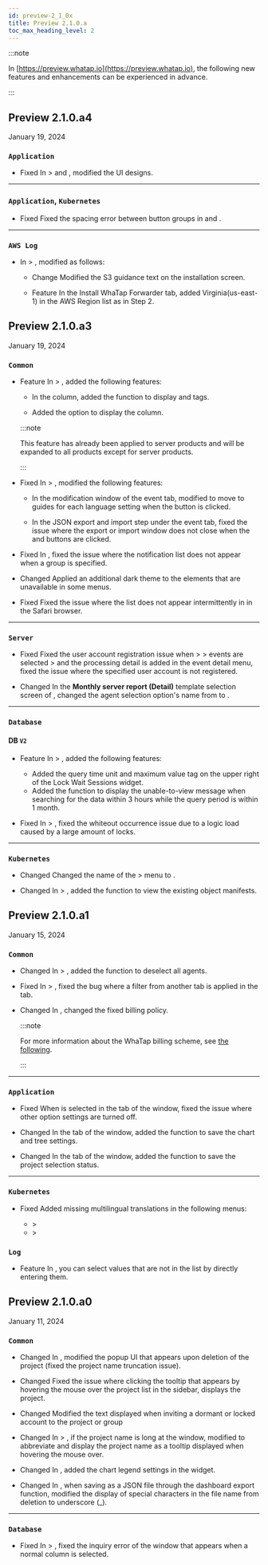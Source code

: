 ```yaml
---
id: preview-2_1_0x
title: Preview 2.1.0.a
toc_max_heading_level: 2
---
```


<head>
<meta name="robots" content="noindex, nofollow"/>
</head>

:::note

In [https://preview.whatap.io](https://preview.whatap.io), the following new features and enhancements can be experienced in advance. 

:::

## Preview 2.1.0.a4

January 19, 2024

<div class='indentTab'>

### `Application`

-   <Status>Fixed</Status> In <Cmdname sid="analysis" className="uitext" /> &gt; <Cmdname sid="cube_navigator" className="uitext" /> and <Cmdname sid="performance_trend" className="uitext" />, modified the UI designs.

* * *

### `Application`, `Kubernetes`

-   <Status>Fixed</Status> Fixed the spacing error between button groups in <Cmdname sid="integratedTopology" className="uitext" /> and <Cmdname sid="application_topology" className="uitext" />.

* * *

### `AWS Log`

-   In <Cmdname sid="management" className="uitext" /> &gt; <Cmdname sid="agentInstall" className="uitext" />, modified as follows:

    -   <Status>Change</Status> Modified the S3 guidance text on the installation screen.

    -   <Status>Feature</Status> In the <span class="uitext">Install WhaTap Forwarder</span> tab, added Virginia(us-east-1) in the <span class="uitext">AWS Region</span> list as in Step 2.

</div>

## Preview 2.1.0.a3

January 19, 2024

<div class='indentTab'>

### `Common`

-   <Status>Feature</Status> In <Cmdname sid="event_statistic" className="uitext" /> &gt; <Cmdname sid="event_history" className="uitext" />, added the following features:

    -   In the <Cmdname sid="event_time" className="uitext" /> column, added the function to display <Cmdname sid="in_progress" className="uitext" /> and <Cmdname sid="ITM07315" className="uitext" /> tags.

    -   Added the option to display the <Cmdname sid="TTL06583" className="uitext" /> column.

    :::note

    This feature has already been applied to server products and will be expanded to all products except for server products.

    :::

-   <Status>Fixed</Status> In <Cmdname sid="event_statistic" className="uitext" /> &gt; <Cmdname sid="event_setting" className="uitext" />, modified the following features:

    -   In the modification window of the <Cmdname sid="metrics" className="uitext" /> event tab, modified to move to guides for each language setting when the <Cmdname sid="guide" className="uitext" /> <Cmdname sid="shortcut_link" className="uitext" /> button is clicked.

    -   In the JSON export and import step under the <Cmdname sid="metrics" className="uitext" /> event tab, fixed the issue where the export or import window does not close when the <Cmdname sid="save" className="uitext" /> and <Cmdname sid="add_to_list" className="uitext" /> buttons are clicked.

-   <Status>Fixed</Status> In <Cmdname sid="real_time_alert_list" className="uitext" />, fixed the issue where the notification list does not appear when a group is specified.

-   <Status>Changed</Status> Applied an additional dark theme to the elements that are unavailable in some menus.

-   <Status>Fixed</Status> Fixed the issue where the list does not appear intermittently in <Cmdname sid="TTL06763" className="uitext" /> in the Safari browser.

* * *

### `Server`

-   <Status>Fixed</Status> Fixed the user account registration issue when <Cmdname sid="event_statistic" className="uitext" /> &gt; <Cmdname sid="event_history" className="uitext" /> &gt; events are selected &gt; and the processing detail is added in the event detail menu, fixed the issue where the specified user account is not registered.

-   <Status>Changed</Status> In the <b>Monthly server report (Detail)</b> template selection screen of <Cmdname sid="report" className="uitext" />, changed the agent selection option's name from <Cmdname sid="application" className="b500" /> to <Cmdname sid="filter" className="uitext" />.

* * *

### `Database`

#### DB <code class="my">V2</code>

-   <Status>Feature</Status> In <Cmdname sid="analysis" className="uitext" /> &gt; <Cmdname sid="lock_tree" className="uitext" />, added the following features:

    -   Added the query time unit and maximum value tag on the upper right of the <span class="uitext">Lock Wait Sessions</span> widget.
    -   Added the function to display the unable-to-view message when searching for the data within 3 hours while the query period is within 1 month.

-   <Status>Fixed</Status> In <Cmdname sid="analysis" className="uitext" /> &gt; <Cmdname sid="lock_tree" className="uitext" />, fixed the whiteout occurrence issue due to a logic load caused by a large amount of locks.

* * *

### `Kubernetes`

-   <Status>Changed</Status> Changed the name of the <Cmdname sid="resource" className="uitext" /> &gt; <Cmdname sid="kube_master" className="uitext" /> menu to <Cmdname sid="MNU07551" className="uitext" />.

-   <Status>Changed</Status> In <Cmdname sid="resource" className="uitext" /> &gt; <Cmdname sid="MNU07551" className="uitext" />, added the function to view the existing object manifests.

</div>

## Preview 2.1.0.a1

January 15, 2024

<div class='indentTab'>

### `Common`

-   <Status>Changed</Status> In <Cmdname sid="analysis" className="uitext" /> &gt; <Cmdname sid="tag_count_chart" className="uitext" />, added the function to deselect all agents.

-   <Status>Fixed</Status> In <Cmdname sid="reportStat" className="uitext" /> &gt; <Cmdname sid="statistics" className="uitext" />, fixed the bug where a filter from another tab is applied in the <Cmdname sid="sql" className="uitext" /> tab.

-   <Status>Changed</Status> In <Cmdname sid="my_usage" className="uitext" />, changed the fixed billing policy.

    :::note

    For more information about the WhaTap billing scheme, see [the following](https://www.whatap.io/ko/blog/203/index.html).

    :::

* * *

### `Application`

-   <Status>Fixed</Status> When <LinkImage img="ic-outside.svg" className="ico" /> is selected in the <Cmdname sid="TTL06127" className="uitext" /> tab of the <Cmdname sid="TTL06209" className="uitext" /> window, fixed the issue where other option settings are turned off.

-   <Status>Changed</Status> In the <Cmdname sid="TTL06377" className="uitext" /> tab of the <Cmdname sid="TTL06209" className="uitext" /> window, added the function to save the chart and tree settings.

-   <Status>Changed</Status> In the <Cmdname sid="TTL06377" className="uitext" /> tab of the <Cmdname sid="TTL06209" className="uitext" /> window, added the function to save the project selection status.

* * *

### `Kubernetes`

-   <Status>Fixed</Status> Added missing multilingual translations in the following menus:

    -   <Cmdname sid="app_upper" className="uitext" /> &gt; <Cmdname sid="multi_hitmap" className="uitext" />
    -   <Cmdname sid="reportStat" className="uitext" /> &gt; <Cmdname sid="report" className="uitext" />

### `Log`

-   <Status>Feature</Status> In <Cmdname sid="logExplorer" className="uitext" />, you can select values that are not in the <Cmdname sid="filter" className="uitext" /> list by directly entering them.

</div>

## Preview 2.1.0.a0

January 11, 2024

<div class='indentTab'>

### `Common`

-   <Status>Changed</Status> In <Cmdname sid="project_list" className="uitext" />, modified the popup UI that appears upon deletion of the project (fixed the project name truncation issue).

-   <Status>Changed</Status> Fixed the issue where clicking the tooltip that appears by hovering the mouse over the project list in the sidebar, displays the project.

-   <Status>Changed</Status> Modified the text displayed when inviting a dormant or locked account to the project or group

-   <Status>Changed</Status> In <Cmdname sid="my_usage" className="uitext" /> &gt; <Cmdname sid="projectSubscription" className="uitext" />, if the project name is long at the <Cmdname sid="subscribe" className="uitext" /> window, modified to abbreviate and display the project name as a tooltip displayed when hovering the mouse over.

-   <Status>Changed</Status> In <Cmdname sid="flexboard" className="uitext" />, added the chart legend settings in the <Cmdname sid="apdex" className="uitext" /> widget.

-   <Status>Changed</Status> In <Cmdname sid="flexboard" className="uitext" />, when saving as a JSON file through the dashboard export function, modified the display of special characters in the file name from deletion to underscore (_).

* * *

### `Database`

-   <Status>Fixed</Status> In <Cmdname sid="dashboard" className="uitext" /> &gt; <Cmdname sid="instance_list" className="uitext" />, fixed the inquiry error of the <Cmdname sid="event" className="uitext" /> window that appears when a normal column is selected.

</div>
